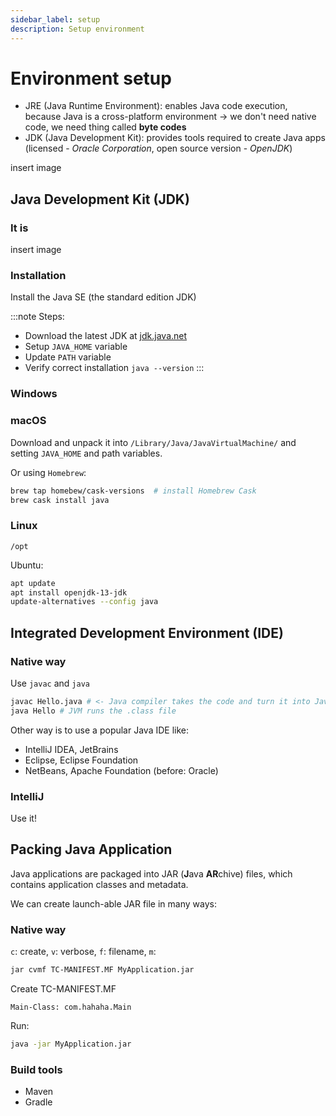 ```yaml
---
sidebar_label: setup
description: Setup environment
---
```


# Environment setup

- JRE (Java Runtime Environment): enables Java code execution, because Java is a cross-platform environment
$\rightarrow$ we don't need native code, we need thing called **byte codes**
- JDK (Java Development Kit): provides tools required to create Java apps (licensed - *Oracle Corporation*, open source version - *OpenJDK*)

insert image

## Java Development Kit (JDK)

### It is

insert image

### Installation

Install the Java SE (the standard edition JDK)

:::note Steps:
- Download the latest JDK at [jdk.java.net](https://jdk.java.net)
- Setup `JAVA_HOME` variable
- Update `PATH` variable
- Verify correct installation `java --version`
:::

### Windows

### macOS

Download and unpack it into `/Library/Java/JavaVirtualMachine/` and setting `JAVA_HOME` and path variables.

Or using `Homebrew`:

```bash
brew tap homebew/cask-versions  # install Homebrew Cask
brew cask install java
```

### Linux

`/opt`

Ubuntu:
```bash
apt update
apt install openjdk-13-jdk
update-alternatives --config java
```

## Integrated Development Environment (IDE)

### Native way

Use `javac` and `java`

```bash
javac Hello.java # <- Java compiler takes the code and turn it into Java bytecode (create Hello.class)
java Hello # JVM runs the .class file
```

Other way is to use a popular Java IDE like:
- IntelliJ IDEA, JetBrains
- Eclipse, Eclipse Foundation
- NetBeans, Apache Foundation (before: Oracle)

### IntelliJ

Use it!

## Packing Java Application

Java applications are packaged into JAR (**J**ava **AR**chive) files, which contains application classes and metadata.

We can create launch-able JAR file in many ways:

### Native way

`c`: create, `v`: verbose, `f`: filename, `m`:

```bash
jar cvmf TC-MANIFEST.MF MyApplication.jar
```

Create TC-MANIFEST.MF
```
Main-Class: com.hahaha.Main
```

Run:

```bash
java -jar MyApplication.jar
```

### Build tools

- Maven
- Gradle
